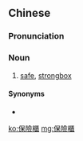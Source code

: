 {{also|保险柜}}
==Chinese==
{{zh-forms|s=保险柜|type=21}}

===Pronunciation===
{{zh-pron
|m=bǎoxiǎnguì
|c=bou2 him2 gwai6
|cat=n
}}

===Noun===
{{zh-noun}}

# [[safe]], [[strongbox]]

====Synonyms====
* {{zh-l|保險箱}}

[[ko:保險櫃]]
[[mg:保險櫃]]